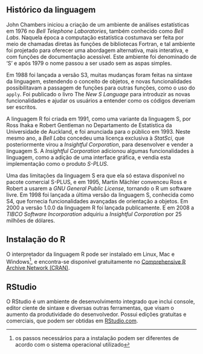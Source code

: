 ## Histórico da linguagem

John Chambers iniciou a criação de um ambiente de análises estatísticas em 1976 no *Bell Telephone Laboratories*, também conhecido como *Bell Labs*. Naquela época a computação estatística costumava ser feita por meio de chamadas diretas às funções de bibliotecas Fortran, e tal ambiente foi projetado para oferecer uma abordagem alternativa, mais interativa, e com funções de documentação acessível. Este ambiente foi denominado de 'S' e após 1979 o nome passou a ser usado sem as aspas simples.

Em 1988 foi lançada a versão S3, muitas mudanças foram feitas na sintaxe da linguagem, estendendo o conceito de objetos, e novas funcionalidades possibilitavam a passagem de funções para outras funções, como o uso do `apply`. Foi publicado o livro The *New S Language* para introduzir as novas funcionalidades e ajudar os usuários a entender como os códigos deveriam ser escritos.

A linguagem R foi criada em 1991, como uma variante da linguagem S, por Ross Ihaka e Robert Gentleman no Departamento de Estatística da Universidade de Auckland, e foi anunciada para o público em 1993. Neste mesmo ano, a *Bell Labs* concedeu uma licença exclusiva à *StatSci*, que posteriormente virou a *Insightful Corporation*, para desenvolver e vender a linguagem S. A *Insightful Corporation* adicionou algumas funcionalidades à linguagem, como a adição de uma interface gráfica, e vendia esta implementação como o produto *S-PLUS*.

Uma das limitações da linguagem S era que ela só estava disponível no pacote comercial S-PLUS, e em 1995, Martin Mächler convenceu Ross e Robert a usarem a *GNU General Public License*, tornando o R um software livre. Em 1998 foi lançada a última versão da linguagem S, conhecida como S4, que fornecia funcionalidades avançadas de orientação a objetos.
Em 2000 a versão 1.0.0 da linguagem R foi lançada publicamente. E em 2008 a *TIBCO Software Incorporation* adquiriu a *Insightful Corporation* por 25 milhões de dólares.

## Instalação do R
O interpretador da linguagem R pode ser instalado em Linux, Mac e Windows^[os passos necessários para a instalação podem ser diferentes de acordo com o sistema operacional utilizado], e encontra-se disponível gratuitamente no [Comprehensive R Archive Network (CRAN)](https://cran.r-project.org/).

## RStudio
O RStudio é um ambiente de desenvolvimento integrado que inclui console, editor ciente de sintaxe e diversas outras ferramentas, que visam o aumento da produtividade do desenvolvedor. Possui edições gratuitas e comerciais, que podem ser obtidas em [RStudio.com](https://www.rstudio.com/products/rstudio/).